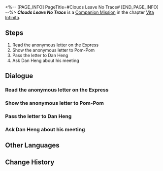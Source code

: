 <%-- [PAGE_INFO]
PageTitle=#Clouds Leave No Trace#
[END_PAGE_INFO] --%>
{{Stub|Dialogue.}}
{{Mission Infobox
|id            = 2021001
|title         = 
|image         = Mission Clouds Leave No Trace.png{{subst:void|<!--$UPLOAD:<<SpriteOutput/Chronicle/2021001.png>-<Mission Clouds Leave No Trace.png>-<Fate's Atlas Images>>-->}}
|type          = Companion
|event_name    = 
|chapter       = Vita Infinita (Companion Mission Chapter)
|requirements  = [[Trailblaze Mission]] ''[[Obsequies Performed, A Long Road Ahead]]'' completed
|summary       = A sinner returned to surrender, and a hero reunited with friends. Little did they know that the sword in her hand pointed to the scars in her own soul.
|characters    = Dan Heng; Pom-Pom; Trailblazer
|startLocation = [[Astral Express]] - [[Parlor Car]]
|world         = Astral Express
|area          = Parlor Car
|prev          = 
|next          = 
|rewards       = Trailblaze EXP*600; Stellar Jade*100; Traveler's Guide*6; Lost Crystal*4; Lifeless Blade*6; Credit*50,000
}}
'''''Clouds Leave No Trace''''' is a [[Companion Mission]] in the chapter [[Vita Infinita (Companion Mission Chapter)|Vita Infinita]].

==Steps==
# Read the anonymous letter on the Express
# Show the anonymous letter to Pom-Pom
# Pass the letter to Dan Heng
# Ask Dan Heng about his meeting

<!--
==Gameplay Notes==

--><!--
==Trial Character==

-->
==Dialogue==
{{Stub Dialogue}}

===Read the anonymous letter on the Express{{subst:void|<!--202100105-->}}===
{{Mission Description|type=companion|location=Parlor Car|A letter without a sender silently lies in the Express' Parlor Car. No one knows of its arrival, just like how no one knows who will receive it.}}
{{Dialogue Start}}
:{{tx}}
{{Dialogue End}}

===Show the anonymous letter to Pom-Pom{{subst:void|<!--202100104-->}}===
{{Dialogue Start}}
:{{tx}}
{{Dialogue End}}

===Pass the letter to Dan Heng{{subst:void|<!--202100102-->}}===
{{Mission Description|type=companion|location=Passenger Cabin|update|The business outlined in the letter is muddled. However, it is clear that whoever left it wishes to invite Dan Heng to an "old place" familiar to him and reminisce past friendships.}}
{{Dialogue Start}}
:{{tx}}
{{Dialogue End}}

===Ask Dan Heng about his meeting{{subst:void|<!--202100103-->}}===
{{Mission Description|type=companion|location=Passenger Cabin|update|Delivering the message to Dan Heng and having him attend the meeting alone doesn't imply that you are indifferent to what later transpires.}}
{{Dialogue Start}}
:{{tx}}
{{Dialogue End}}

==Other Languages==
{{Other Languages
|en   = Clouds Leave No Trace
|zhs  = 云无留迹
|zht  = 雲無留跡
|ja   = 流雲無痕
|ko   = 흔적을 남기지 않은 구름
|es   = Las nubes no dejan huellas
|fr   = Les nuages s'estompent sans laisser de trace
|ru   = Блуждающее облако
|th   = เมฆที่ไร้ร่องรอย
|vi   = Mây Đi Không Dấu Vết
|de   = Die vorbeiziehende Wolke
|id   = Awan Tidak Meninggalkan Jejak
|pt   = Nuvens Não Deixam Rastros
}}

==Change History==
{{Change History|1.4}}
